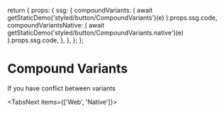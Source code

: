 
  return {
    props: {
      ssg: {
        compoundVariants: (
          await getStaticDemo('styled/button/CompoundVariants')(e)
        ).props.ssg.code,
        compoundVariantsNative: (
          await getStaticDemo('styled/button/CompoundVariants.native')(e)
        ).props.ssg.code,
      },
    },
  };
};

# Compound Variants

If you have conflict between variants

<TabsNext items={['Web', 'Native']}>
  <TabNext>
    <Code name="compoundVariants" show />
    <br />
    <CodeDemo Demo={ButtonCompoundVariantsDemo} />
  </TabNext>
  <TabNext>
    <Code name="compoundVariantsNative" show />
    <br />
    <CodeDemo Demo={ButtonCompoundVariantsNativeDemo} />
  </TabNext>
</TabsNext>
